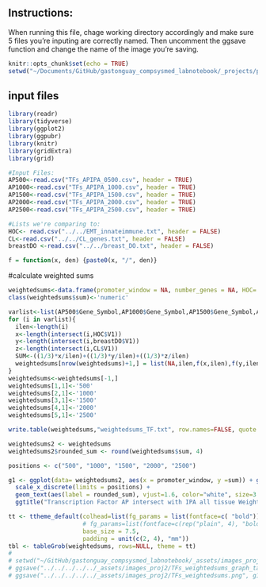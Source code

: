 ## Instructions:
When running this file, chage working directory accordingly and make sure 5 files you're inputing are correctly named. Then uncomment the ggsave function and change the name of the image you're saving.


```r
knitr::opts_chunk$set(echo = TRUE)
setwd("~/Documents/GitHub/gastonguay_compsysmed_labnotebook/_projects/project2/Network_Components/TFs/FirstOrder_FunDEG_analysis")
```

## input files



```r
library(readr)
library(tidyverse)
library(ggplot2)
library(ggpubr)
library(knitr)
library(gridExtra)
library(grid)

#Input Files:
AP500<-read.csv("TFs_APIPA_0500.csv", header = TRUE)
AP1000<-read.csv("TFs_APIPA_1000.csv", header = TRUE)
AP1500<-read.csv("TFs_APIPA_1500.csv", header = TRUE)
AP2000<-read.csv("TFs_APIPA_2000.csv", header = TRUE)
AP2500<-read.csv("TFs_APIPA_2500.csv", header = TRUE)

#Lists we're comparing to:
HOC<- read.csv("../../EMT_innateimmune.txt", header = FALSE)
CL<-read.csv("../../CL_genes.txt", header = FALSE)
breastDO <-read.csv("../../breast_DO.txt", header = FALSE)

f = function(x, den) {paste0(x, "/", den)}
```

#calculate weighted sums
```r
weightedsums<-data.frame(promoter_window = NA, number_genes = NA, HOC= NA, breastDO= NA, CLgenes=NA, sum=NA)
class(weightedsums$sum)<-'numeric'

varlist<-list(AP500$Gene_Symbol,AP1000$Gene_Symbol,AP1500$Gene_Symbol,AP2000$Gene_Symbol,AP2500$Gene_Symbol)
for (i in varlist){
  ilen<-length(i)
  x<-length(intersect(i,HOC$V1))
  y<-length(intersect(i,breastDO$V1))
  z<-length(intersect(i,CL$V1))
  SUM<-((1/3)*x/ilen)+((1/3)*y/ilen)+((1/3)*z/ilen)
  weightedsums[nrow(weightedsums)+1,] = list(NA,ilen,f(x,ilen),f(y,ilen),f(z,ilen),SUM)
}
weightedsums<-weightedsums[-1,]
weightedsums[1,1]<-'500'
weightedsums[2,1]<-'1000'
weightedsums[3,1]<-'1500'
weightedsums[4,1]<-'2000'
weightedsums[5,1]<-'2500'

write.table(weightedsums,"weightedsums_TF.txt", row.names=FALSE, quote = FALSE)

weightedsums2 <- weightedsums
weightedsums2$rounded_sum <- round(weightedsums$sum, 4)

positions <- c("500", "1000", "1500", "2000", "2500")

g1 <- ggplot(data= weightedsums2, aes(x = promoter_window, y =sum)) + geom_bar(stat="identity", aes(fill = promoter_window)) +
  scale_x_discrete(limits = positions) +
  geom_text(aes(label = rounded_sum), vjust=1.6, color="white", size=3.5) +
  ggtitle("Transcription Factor AP intersect with IPA all tissue Weighted Sums") + xlab("Promotor Window Size") +ylab("Weighted Sum") + theme(legend.position = "none")

tt <- ttheme_default(colhead=list(fg_params = list(fontface=c( "bold"))),
                     # fg_params=list(fontface=c(rep("plain", 4), "bold.italic")),
                     base_size = 7.5,
                     padding = unit(c(2, 4), "mm"))
tbl <- tableGrob(weightedsums, rows=NULL, theme = tt)
# 
# setwd("~/GitHub/gastonguay_compsysmed_labnotebook/_assets/images_proj2")
# ggsave("../../../../../_assets/images_proj2/TFs_weightedsums_graph_table_FOC.png", arrangeGrob(g1, tbl, nrow = 2, heights = c(3,1)), "png")
# ggsave("../../../../../_assets/images_proj2/TFs_weightedsums.png", g1, "png")


```
